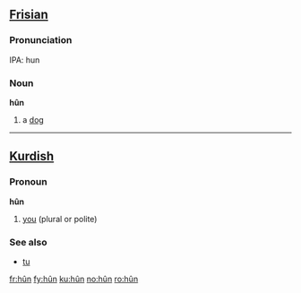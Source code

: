 {{see|hun}}

==[[Frisian]]==

===Pronunciation===
IPA: hun

===Noun===
'''hûn'''
# a [[dog]]

----

==[[Kurdish]]==

===Pronoun===
'''hûn'''
# [[you]] (plural or polite)

===See also===
*[[tu#Kurdish|tu]]

[[fr:hûn]]
[[fy:hûn]]
[[ku:hûn]]
[[no:hûn]]
[[ro:hûn]]